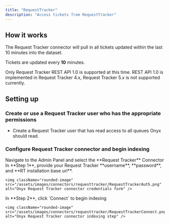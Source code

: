 ```yaml
---
title: "RequestTracker"
description: "Access tickets from RequestTracker"
---
```


## How it works

The Request Tracker connector will pull in all tickets updated within the last 10 minutes into the dataset.

Tickets are updated every **10** minutes.

Only Request Tracker REST API 1.0 is supported at this time. REST API 1.0 is implemented in Request Tracker 4.x,
Request Tracker 5.x is not supported currently.

## Setting up

### Create or use a Request Tracker user who has the appropriate permissions

- Create a Request Tracker user that has read access to all queues Onyx should read.

### Configure Request Tracker connector and begin indexing

<Steps>
  <Step title="Open Request Tracker connector">
    Navigate to the Admin Panel and select the **Request Tracker** Connector
  </Step>

  <Step title="Enter credentials">
    In **Step 1**, provide your Request Tracker **username**, **password**, and **RT installation base url**.

    <img className="rounded-image" src="/assets/images/connectors/requesttracker/RequestTrackerAuth.png" alt="Onyx Request Tracker connector credentials form" />
  </Step>

  <Step title="Start indexing">
    In **Step 2**, click `Connect` to begin indexing

    <img className="rounded-image" src="/assets/images/connectors/requesttracker/RequestTrackerConnect.png" alt="Onyx Request Tracker connector indexing step" />
  </Step>
</Steps>
